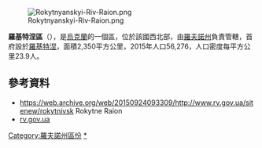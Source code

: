 [[Image:Rokytnyanskyi-Riv-Raion.png|right]]

'''羅基特涅區'''（{{lang-uk|Рокитнівський район}}），是[[烏克蘭|烏克蘭]]的一個區，位於該國西北部，由[[羅夫諾州|羅夫諾州]]負責管轄，首府設於[[羅基特涅_(羅夫諾州)|羅基特涅]]，面積2,350平方公里，2015年人口56,276，人口密度每平方公里23.9人。

==參考資料==
* https://web.archive.org/web/20150924093309/http://www.rv.gov.ua/sitenew/rokytnivsk Rokytne Raion
* [https://web.archive.org/web/20150924093309/http://www.rv.gov.ua/sitenew/rokytnivsk rv.gov.ua] {{uk icon}}

{{DEFAULTSORT:Рокитнівський район}}
[[Category:羅夫諾州區份|Category:羅夫諾州區份]]
[[Category:羅基特涅區_(羅夫諾州)|*]]

{{Rivne-geo-stub}}